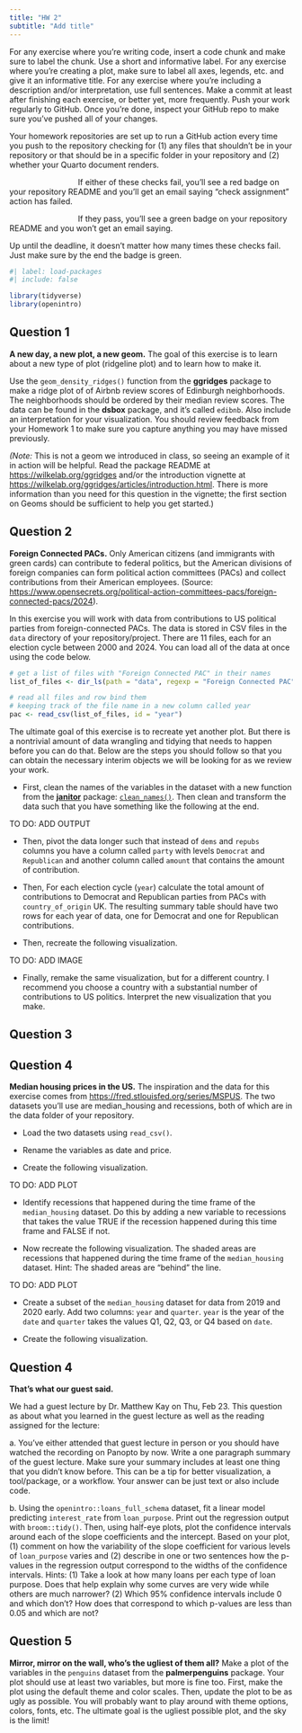```yaml
---
title: "HW 2"
subtitle: "Add title"
---
```


For any exercise where you’re writing code, insert a code chunk and make sure to label the chunk. Use a short and informative label. For any exercise where you’re creating a plot, make sure to label all axes, legends, etc. and give it an informative title. For any exercise where you’re including a description and/or interpretation, use full sentences. Make a commit at least after finishing each exercise, or better yet, more frequently. Push your work regularly to GitHub. Once you’re done, inspect your GitHub repo to make sure you've pushed all of your changes.

::: callout-note
Your homework repositories are set up to run a GitHub action every time you push to the repository checking for (1) any files that shouldn't be in your repository or that should be in a specific folder in your repository and (2) whether your Quarto document renders.

![](images/badge-fail.svg){fig-align="left" style="float: left;" width="122" height="14"}

If either of these checks fail, you'll see a red badge on your repository README and you'll get an email saying "check assignment" action has failed.

![](images/badge-pass.svg){fig-align="left" style="float: left;" width="122" height="14"}

If they pass, you'll see a green badge on your repository README and you won't get an email saying.

Up until the deadline, it doesn't matter how many times these checks fail. Just make sure by the end the badge is green.
:::

```r
#| label: load-packages
#| include: false

library(tidyverse)
library(openintro)
```

## Question 1

**A new day, a new plot, a new geom.** The goal of this exercise is to learn about a new type of plot (ridgeline plot) and to learn how to make it.

Use the `geom_density_ridges()` function from the **ggridges** package to make a ridge plot of of Airbnb review scores of Edinburgh neighborhoods. The neighborhoods should be ordered by their median review scores. The data can be found in the **dsbox** package, and it’s called `edibnb`. Also include an interpretation for your visualization. You should review feedback from your Homework 1 to make sure you capture anything you may have missed previously.

*(Note:* This is not a geom we introduced in class, so seeing an example of it in action will be helpful. Read the package README at <https://wilkelab.org/ggridges> and/or the introduction vignette at <https://wilkelab.org/ggridges/articles/introduction.html>. There is more information than you need for this question in the vignette; the first section on Geoms should be sufficient to help you get started.)

## Question 2

**Foreign Connected PACs.** Only American citizens (and immigrants with green cards) can contribute to federal politics, but the American divisions of foreign companies can form political action committees (PACs) and collect contributions from their American employees. (Source: <https://www.opensecrets.org/political-action-committees-pacs/foreign-connected-pacs/2024>).

In this exercise you will work with data from contributions to US political parties from foreign-connected PACs. The data is stored in CSV files in the `data` directory of your repository/project. There are 11 files, each for an election cycle between 2000 and 2024. You can load all of the data at once using the code below.

```r
# get a list of files with "Foreign Connected PAC" in their names
list_of_files <- dir_ls(path = "data", regexp = "Foreign Connected PAC")

# read all files and row bind them
# keeping track of the file name in a new column called year
pac <- read_csv(list_of_files, id = "year")
```

The ultimate goal of this exercise is to recreate yet another plot. But there is a nontrivial amount of data wrangling and tidying that needs to happen before you can do that. Below are the steps you should follow so that you can obtain the necessary interim objects we will be looking for as we review your work.

-   First, clean the names of the variables in the dataset with a new function from the [**janitor**](http://sfirke.github.io/janitor/) package: [`clean_names()`](http://sfirke.github.io/janitor/reference/clean_names.html). Then clean and transform the data such that you have something like the following at the end.

TO DO: ADD OUTPUT

-   Then, pivot the data longer such that instead of `dems` and `repubs` columns you have a column called `party` with levels `Democrat` and `Republican` and another column called `amount` that contains the amount of contribution.

-   Then, For each election cycle (`year`) calculate the total amount of contributions to Democrat and Republican parties from PACs with `country_of_origin` UK. The resulting summary table should have two rows for each year of data, one for Democrat and one for Republican contributions.

-   Then, recreate the following visualization.

TO DO: ADD IMAGE

-   Finally, remake the same visualization, but for a different country. I recommend you choose a country with a substantial number of contributions to US politics. Interpret the new visualization that you make.

## Question 3

## Question 4

**Median housing prices in the US.** The inspiration and the data for this exercise comes from <https://fred.stlouisfed.org/series/MSPUS>. The two datasets you’ll use are median_housing and recessions, both of which are in the data folder of your repository.

-   Load the two datasets using `read_csv()`.

-   Rename the variables as date and price.

-   Create the following visualization.

TO DO: ADD PLOT

-   Identify recessions that happened during the time frame of the `median_housing` dataset. Do this by adding a new variable to recessions that takes the value TRUE if the recession happened during this time frame and FALSE if not.

-   Now recreate the following visualization. The shaded areas are recessions that happened during the time frame of the `median_housing` dataset. Hint: The shaded areas are “behind” the line.

TO DO: ADD PLOT

-   Create a subset of the `median_housing` dataset for data from 2019 and 2020 early. Add two columns: `year` and `quarter`. `year` is the year of the `date` and `quarter` takes the values Q1, Q2, Q3, or Q4 based on `date`.

-   Create the following visualization.

## Question 4

**That’s what our guest said.**

We had a guest lecture by Dr. Matthew Kay on Thu, Feb 23. This question as about what you learned in the guest lecture as well as the reading assigned for the lecture:

a\. You’ve either attended that guest lecture in person or you should have watched the recording on Panopto by now. Write a one paragraph summary of the guest lecture. Make sure your summary includes at least one thing that you didn’t know before. This can be a tip for better visualization, a tool/package, or a workflow. Your answer can be just text or also include code.

b\. Using the `openintro::loans_full_schema` dataset, fit a linear model predicting `interest_rate` from `loan_purpose`. Print out the regression output with `broom::tidy()`. Then, using half-eye plots, plot the confidence intervals around each of the slope coefficients and the intercept. Based on your plot, (1) comment on how the variability of the slope coefficient for various levels of `loan_purpose` varies and (2) describe in one or two sentences how the p-values in the regression output correspond to the widths of the confidence intervals. Hints: (1) Take a look at how many loans per each type of loan purpose. Does that help explain why some curves are very wide while others are much narrower? (2) Which 95% confidence intervals include 0 and which don't? How does that correspond to which p-values are less than 0.05 and which are not?

## Question 5

**Mirror, mirror on the wall, who’s the ugliest of them all?** Make a plot of the variables in the `penguins` dataset from the **palmerpenguins** package. Your plot should use at least two variables, but more is fine too. First, make the plot using the default theme and color scales. Then, update the plot to be as ugly as possible. You will probably want to play around with theme options, colors, fonts, etc. The ultimate goal is the ugliest possible plot, and the sky is the limit!
